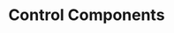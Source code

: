 ---
title: Control Components
description: Interactive control components like buttons and wallet connection interfaces.
index: true
---